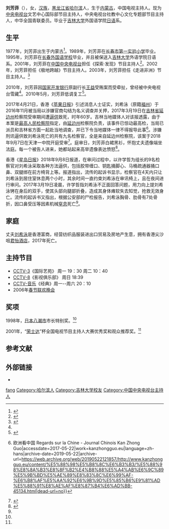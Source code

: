 {{藝人
|圖片     = <!-- Use only free-licenced images which meet WP:NFCC -->Replace this image female.svg
|圖片簡介 =
|姓名     = 刘芳菲
|類型     = 节目主持
|本名     =
|英文名   =
|暱稱     =
|其他藝名 =
|國籍     = {{PRC}}
|民族     = [[汉族|汉族]]
|籍貫     =
|出生日期 = {{birth date and age|1977|10|10}}
|出生地點 = {{CHN}}[[内蒙古自治区|内蒙古自治区]]
|逝世日期 = <!-- {{Death date and age|YYYY|MM|DD|YYYY|MM|DD}}（死亡在前，出生在后） -->
|逝世地點 =
|職業     = [[主持人|主持人]]、[[记者|记者]]
|語言     = [[汉语|汉语]]、[[日语|日语]]、[[英语|英语]]
|教育程度 = [[吉林大学|吉林大学]]
|宗教信仰 =
|配偶     = [[劉希泳|劉希泳]]
|兒女     =
|父母     =
|代表作   =
|活躍年代 = 2001年至今
|經紀公司 =
|獎項     = [[日本|日本]][[八潮市市长特别奖|八潮市市长特别奖]]（1998年）<br>“[[荣士达|荣士达]]”杯全国电视节目主持人大赛优秀奖和观众推荐奖（2001年）
|網站     =
}}
'''刘芳菲'''（{{bd|1977年|10月10日|catIdx=Liu,刘}}），女，[[汉族|汉族]]，[[黑龙江省|黑龙江省]][[哈尔滨|哈尔滨]]人，生于[[内蒙古|内蒙古]]，中国电视主持人。现为[[中国中央电视台|中央电视台]]文艺中心国际部节目主持人，中央电视台社教中心文化专题部节目主持人，中华全国青联委员。毕业于[[吉林大学|吉林大学]]外国语学院[[日语|日语]]系。

== 生平 ==
1977年，刘芳菲出生于内蒙古<ref>{{Cite web|url=http://tv.cctv.com/zhuchiren/liufangfei/index.shtml|title=刘芳菲_主持人_CCTV节目官网|accessdate=2018-09-10|work=tv.cctv.com|language=en|archive-date=2019-09-05|archive-url=https://web.archive.org/web/20190905000922/http://tv.cctv.com/zhuchiren/liufangfei/index.shtml|dead-url=no}}</ref>。1989年，刘芳菲在[[长春市第一实验小学|长春市第一实验小学]]毕业。1995年，刘芳菲在[[长春外国语学校|长春外国语学校]]毕业，并且被保送入[[吉林大学|吉林大学]]外语学院日语系。2001年，刘芳菲在[[中国中央电视台|中国中央电视台]]担任《探索·发现》节目主持人<ref name="wolf">{{cite web|url=http://ent.163.com/07/0213/12/377ALNER000326UU.html|title=刘芳菲简介|accessdate=2007-02-13|work=|publisher=网易|language=zh-cn|archive-url=https://web.archive.org/web/20070218075032/http://ent.163.com/07/0213/12/377ALNER000326UU.html|archive-date=2007-02-18|dead-url=yes}}</ref>。2002年，刘芳菲担任《极地跨越》节目主持人。2003年，刘芳菲担任《走进非洲》节目主持人。<ref name="cat">{{cite web|url=http://women.sohu.com/20100427/n271765159.shtml|title=惊人过往 刘芳菲绝密简历遭曝光|accessdate=2010-04-27|work=|publisher=搜狐网|language=zh-cn|archiveurl=https://web.archive.org/web/20100430115113/http://women.sohu.com/20100427/n271765159.shtml|archivedate=2010-04-30|deadurl=yes}}</ref>

2010年，刘芳菲因[[国家开发银行|国家开发银行]]原副行长[[王益|王益]]受贿案而受牵扯，曾经被中央电视台雪藏<ref name="cat " />。2010年5月，刘芳菲低调复工<ref>{{cite web|url=http://ent.qq.com/a/20100520/000050.htm|title=刘芳菲低调复工 节目中全新亮相采访郑少秋|accessdate=2012-05-20|work=|publisher=腾讯网|language=zh-cn|archive-date=2019-05-16|archive-url=https://web.archive.org/web/20190516105813/https://ent.qq.com/a/20100520/000050.htm|dead-url=no}}</ref>。

2017年4月21日，香港《[[蘋果日報_(香港)|苹果日报]]》引述消息人士证实，刘希泳（原籍[[福州市|福州]]）于2016年11月被当局以涉嫌官商勾结为名义调查并关押，2017年3月19日在[[吉林省|吉林省]][[延边州|延边州]]检察院受审期间遭[[逼供|逼供]]致死，时年60岁。吉林当地媒体人对该报透露，由于本案是[[最高人民检察院|最高人民检察院]]指定，由[[延边朝鲜族自治州|延边州]]检察院负责，该事件已惊动最高检，当局已派员和吉林省方面一起赴当地调查，并已下令当地媒体一律不得报导此事<ref>{{Cite web|url=http://kanzhongguo.eu/content/%E5%88%98%E5%B8%8C%E6%B3%B3/%E5%88%98%E8%8A%B3%E8%8F%B2%E4%B8%88%E5%A4%AB%E6%9C%89%E5%9B%BD%E5%AE%89%E8%83%8C%E6%99%AF-%E6%B8%AF%E5%AA%92%E6%9B%9D%E5%85%B6%E9%81%AD%E5%88%91%E8%AE%AF%E8%87%B4%E6%AD%BB-45134.html|title=刘芳菲丈夫有国安背景 港媒曝其遭刑讯致死 {{!}} 欧洲看中国 Regards sur la Chine - Journal Chinois Kan Zhong Guo|accessdate=2017-05-22|work=kanzhongguo.eu|language=zh-hans|archive-date=2019-05-22|archive-url=https://web.archive.org/web/20190522121857/http://www.kanzhongguo.eu/content/%E5%88%98%E5%B8%8C%E6%B3%B3/%E5%88%98%E8%8A%B3%E8%8F%B2%E4%B8%88%E5%A4%AB%E6%9C%89%E5%9B%BD%E5%AE%89%E8%83%8C%E6%99%AF-%E6%B8%AF%E5%AA%92%E6%9B%9D%E5%85%B6%E9%81%AD%E5%88%91%E8%AE%AF%E8%87%B4%E6%AD%BB-45134.html|dead-url=no}}</ref>。涉嫌刑讯逼供致刘希泳死亡的共有九名检察官，全是来自延边州检察院，该案于2018年9月7日在天津一中院开庭受审<ref>{{Cite news |url=https://www.voachinese.com/a/case-of-cctv-anchor-husband-in-tianjin-20180908/4563090.html |title=天津庭审央视刘芳菲港商丈夫遭检察院酷刑致死案 |publisher=美國之音 |date=2018-09-08 |accessdate=2018-09-08 |archive-date=2019-05-13 |archive-url=https://web.archive.org/web/20190513163444/https://www.voachinese.com/a/case-of-cctv-anchor-husband-in-tianjin-20180908/4563090.html |dead-url=no }}</ref>。庭审日，刘芳菲白裙黑衫，怀抱丈夫遗像端坐法庭。每一个被告人进来，她都站起来高举遗像表达愤怒<ref name=":0">{{Cite web|url=https://www.singtaousa.com/sf/18-%E5%8D%B3%E6%99%82%E5%85%A9%E5%B2%B8/1289736-%E5%8A%89%E5%B8%8C%E6%B3%B3%E9%9B%A2%E5%A5%87%E6%AD%BB%E4%BA%A1%E6%A1%88%E9%96%8B%E5%AF%A9+%E8%AD%89%E9%81%AD%E5%8F%B8%E6%B3%95%E4%BA%BA%E5%93%A1%E9%80%BC%E4%BE%9B%E8%87%B4%E6%AD%BB/?fromG=1|title=劉希泳離奇死亡案開審 證遭司法人員逼供致死|accessdate=2018-09-10|work=www.singtaousa.com|language=en|archive-date=2019-05-14|archive-url=https://web.archive.org/web/20190514021407/https://www.singtaousa.com/sf/18-%E5%8D%B3%E6%99%82%E5%85%A9%E5%B2%B8/1289736-%E5%8A%89%E5%B8%8C%E6%B3%B3%E9%9B%A2%E5%A5%87%E6%AD%BB%E4%BA%A1%E6%A1%88%E9%96%8B%E5%AF%A9+%E8%AD%89%E9%81%AD%E5%8F%B8%E6%B3%95%E4%BA%BA%E5%93%A1%E9%80%BC%E4%BE%9B%E8%87%B4%E6%AD%BB/?fromG=1|dead-url=no}}</ref>。

香港《[[星岛日报|星岛日报]]》2018年9月8日报道，在审问过程中，以许学哲为组长的9名检察官对刘希泳采取各种方法逼供，包括胶带缠口、钥匙捅脚心、马桶疏通器捅口鼻、双腿绑在前方椅背上等。报道指出，流传的起诉书显示，检察官在4天内只让刘希泳到居住室休息两个小时，其余时间一直约束刘希泳在审讯椅上，且在夜间进行审问。2017年3月19日凌晨，许学哲指刘希泳不正面回答问题，用力向上提刘希泳铐在身后的双手，使其头部向腿部折叠，造成其身体瘫软失去知觉，抢救无效身亡。流传的起诉书又指出，根据公安部的尸检报告，刘希泳胸骨、肋骨有7处骨折，因口鼻受压等因素机械[[窒息|窒息]]死亡<ref name=":0" />。

== 家庭 ==
丈夫[[刘希泳|刘希泳]]是香港富商，经营纺织品服装进出口贸易及房地产生意，拥有香港尖沙咀[[君怡酒店_(香港)|君怡酒店]]，2017年死亡。

== 主持节目 ==
*[[CCTV-3|CCTV-3]]《国际艺苑》 周一 19：30 周二 10：40 
*[[CCTV-8|CCTV-8]]《影视俱乐部》 周日 18:39 
*[[CCTV-音乐|CCTV-音乐]]《经典》周一--周六 20：10
*2006年[[春节联欢晚会|春节联欢晚会]]

== 奖项 ==
1998年，[[日本|日本]][[八潮市|八潮市]]市长特别奖。<ref name="cat " />

2001年，“[[荣士达|荣士达]]”杯全国电视节目主持人大赛优秀奖和观众推荐奖。<ref name="cat " />

== 参考文献 ==
{{Reflist}}

== 外部链接 ==
* {{Sinaweibo|2088912225}}

{{Authority control}}

{{DEFAULTSORT:liu fangfei}}
[[Category:劉姓|fang]]
[[Category:哈尔滨人|Category:哈尔滨人]]
[[Category:吉林大学校友|Category:吉林大学校友]]
[[Category:中国中央电视台主持人|Category:中国中央电视台主持人]]